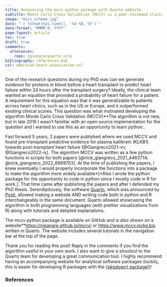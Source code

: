 ```yaml
---
title: Announcing the mccv python package with Quarto website
subtitle: Monte Carlo Cross Validation (MCCV) is a peer-reviewed clinical machine learning algorithm that is now implemented in a package and showcased in a website built by Quarto
image: "mccv_scheme.jpg"
date: "`r format(Sys.time(), '%d %B, %Y')`"
date-format: "MMMM D, YYYY"
page-layout: article
toc: true
draft: true
comments:
  utterances:
    repo: ngiangre/quarto-site
bibliography: references.bib
csl: american-heart-association.csl
---
```


One of the research questions during my PhD was can we generate evidence for proteins in blood before a heart transplant to predict heart failure within 24 hours after the transplant surgery? Ideally, the clinical team wanted an equation that provided a probability of heart failure for a patient. A requirement for this equation was that it was generalizable to patients across heart clinics, such as in the US or Europe, and it outperformed existing clinical scores. This question was what motivated developing the algorithm Monte Carlo Cross Validation (MCCV)\*[\*The algorithm is not new, but in late 2016 I wasn't familiar with an open source implementation for the question and I wanted to use this as an opportunity to learn python.]{.aside}. 

Fast forward 5 years, 2 papers were published where we used MCCV and found pre-transplant predictive evidence for plasma kallikrein (KLKB1) towards post-transplant heart failure [@Giangreco2021-vv; @Giangreco2022-is]. The algorithm MCCV was written as a few python functions in scripts for both papers [@nick_giangreco_2021_4463714; @nick_giangreco_2022_6969703]. At the time of publishing the papers, I knew eventually I would properly incorporate the functions into a package to make the algorithm more widely available\*[\*Also I wrote the python package for the opportunity to code in python since I mostly code in R for work.]. That time came after publishing the papers and after I defended my PhD thesis. Serendipitously, the software [Quarto](https://quarto.org), which was announced by [Posit](https://posit.co), allowed making a website AND writing code both in python and R interchangeably in the same document. Quarto allowed showcasing the algorithm in both programming languages (with prettier visualizations from R) along with tutorials and detailed explanations. 

The mccv python package is available on GitHub and is also shown on a website\*[\*[https://ngiangre.github.io/mccv/](https://ngiangre.github.io/mccv/) or [https://www.mccv.nickg.bio](https://www.mccv.nickg.bio)]{.aside} written in Quarto. The website includes several tutorials in the navigation bar at the top of the page.

Thank you for reading this post! Reply in the comments if you find the algorithm useful in your own work. I also want to give a shoutout to the Quarto team for developing a great communication tool. I highly recommend having an accompanying website for analytical software packages (luckily, this is easier for developing R packages with the [{pkgdown} package](https://pkgdown.r-lib.org)])!

### References

::: {#refs}
:::
